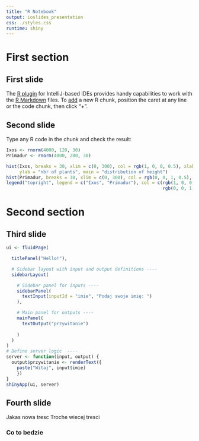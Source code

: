 ```yaml
---
title: "R Notebook"
output: ioslides_presentation
css: ./styles.css
runtime: shiny
---
```


# First section

## First slide{#first}

The [R plugin](https://www.jetbrains.com/help/pycharm/r-plugin-support.html) for IntelliJ-based IDEs provides
handy capabilities to work with the [R Markdown](https://www.jetbrains.com/help/pycharm/r-markdown.html) files.
To [add](https://www.jetbrains.com/help/pycharm/r-markdown.html#add-code-chunk) a new R chunk,
position the caret at any line or the code chunk, then click "+".

## Second slide

Type any R code in the chunk and check the result:

```r
Ixos <- rnorm(4000, 120, 30)
Primadur <- rnorm(4000, 200, 30)

hist(Ixos, breaks = 30, xlim = c(0, 300), col = rgb(1, 0, 0, 0.5), xlab = "height",
     ylab = "nbr of plants", main = "distribution of height")
hist(Primadur, breaks = 30, xlim = c(0, 300), col = rgb(0, 0, 1, 0.5), add = T)
legend("topright", legend = c("Ixos", "Primadur"), col = c(rgb(1, 0, 0, 0.5),
                                                           rgb(0, 0, 1, 0.5)), pt.cex = 2, pch = 15)
```

# Second section

## Third slide

```r
ui <- fluidPage(

  titlePanel("Hello!"),

  # Sidebar layout with input and output definitions ----
  sidebarLayout(

    # Sidebar panel for inputs ----
    sidebarPanel(
      textInput(inputId = "imie", "Podaj swoje imię: ")
    ),

    # Main panel for outputs ----
    mainPanel(
      textOutput("przywitanie")
    
    )
  )
)
# Define server logic  ----
server <- function(input, output) {
  output$przywitanie <- renderText({
    paste("Witaj", input$imie)
    })
}
shinyApp(ui, server)
```

## Fourth slide

Jakas nowa tresc
Troche wiecej tresci

### Co to bedzie
